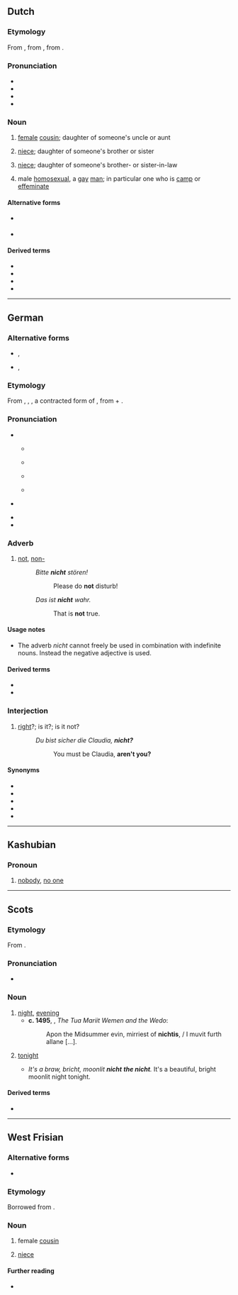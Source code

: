 {{also|nicht-}}
==Dutch==

===Etymology===
From {{inh|nl|dum|nichte}}, from {{inh|nl|odt|*nift}}, from {{inh|nl|gem-pro|*niftiz}}.

===Pronunciation===
* {{IPA|nl|/nɪxt/}}
* {{audio|nl|Nl-nicht.ogg|audio}}
* {{hyphenation|nl|nicht}}
* {{rhymes|nl|ɪxt}}

===Noun===
{{nl-noun|f|-en|nichtje}}

# {{topics|nl|Family members}} [[female]] [[cousin]]; daughter of someone's uncle or aunt
# {{topics|nl|Family members}}[[niece]]; daughter of someone's brother or sister
# {{topics|nl|Family members}} [[niece]]; daughter of someone's brother- or sister-in-law
# {{topics|nl|People|LGBT}} {{lb|nl|derogatory}} male [[homosexual]], a [[gay]] [[man]]; in particular one who is [[camp]] or [[effeminate]]

====Alternative forms====
* {{l|nl|nift}} {{qualifier|obsolete|Holland}}
* {{l|nl|nifte}} {{qualifier|obsolete|Holland}}

====Derived terms====
* {{l|nl|achternicht}}
* {{l|nl|leernicht}}
* {{l|nl|nichterig}}
* {{l|nl|relnicht}}

----

==German==

===Alternative forms===
* {{l|de|nich}}, {{l|de|nich'}} {{qualifier|informal writing, reflecting the common pronunciation}}
* {{l|de|net}}, {{l|de|nit}} {{qualifier|colloquial; in central Germany, southern Germany, Austria}}

===Etymology===
From {{inh|de|gmh|niwiht}}, {{m|gmh|niweht}}, {{m|gmh|niht}}, a contracted form of {{inh|de|goh|niowiht}}, from {{m|goh|nio||never}} + {{m|goh|wiht||being, creature}}.

===Pronunciation===
* {{IPA|de|/nɪçt/}}
** {{IPA|de|[nɪçt]}} {{a|predominant}}
** {{IPA|de|[niçt]}} {{a|Bavaria; parts of Austria; Ruhrgebiet}}
** {{IPA|de|[nɪxt]|[nixt]|[-χt]}} {{a|Switzerland; parts of Austria}}
** {{IPA|de|[nɪɕt]|[nəɕt]|[-ʃt]}} {{a|parts of central Germany}}
* {{IPA|de|/nɪç/}} {{a|common speech; quasi-standard in northern and central Germany; alternations as above}}
* {{audio|de|De-nicht.ogg|audio}}
* {{rhymes|de|ɪçt|ɪç}}

===Adverb===
{{de-adv}}

# [[not]], [[non-]] {{gloss|''negates the meaning of a verb, adjective, or adverb''}}
#: ''Bitte '''nicht''' stören!''
#:: Please do '''not''' disturb!
#: ''Das ist '''nicht''' wahr.''
#:: That is '''not''' true.

====Usage notes====
* The adverb ''nicht'' cannot freely be used in combination with indefinite nouns. Instead the negative adjective {{m|de|kein||no}} is used.
:: {{ux|de|Äpfel hat er '''nicht''' mitgebracht.|He has'''n't''' brought apples.|inline=1}}
:: {{ux|de|Es kam heraus, dass er '''nicht''' einen Hahn sondern ein Huhn gekauft hatte.|It turned out that he had'''n't''' bought a rooster but a hen.|inline=1}}
:: {{ux|de|Ich sehe '''keine''' andere Möglichkeit.|I don't see any other possibility.|lit=I see '''no''' other possibility.|inline=1}}
:: {{ux|de|Er hat '''keine''' Äpfel mitgebracht.|He hasn't brought any apples with him.|lit=He has brought '''no''' apples with him.|inline=1}}

====Derived terms====
* {{l|de|nichtig}}
* {{l|de|Nichtigkeit}}

===Interjection===
{{head|de|interjection|head=nicht?}}

# {{lb|de|tag question|dated|or|formal}} [[right]]?; is it?; is it not?
#: ''Du bist sicher die Claudia, '''nicht?'''''
#:: You must be Claudia, '''aren't you?'''

====Synonyms====
* {{l|de|gell}}
* {{l|de|ne}}
* {{l|de|nicht wahr}}
* {{l|de|oder}}
* {{l|de|wa}}

----

==Kashubian==

===Pronoun===
{{head|csb|pronoun}}

# [[nobody]], [[no one]]

----

==Scots==

===Etymology===
From {{inh|sco|ang|niht}}.

===Pronunciation===
* {{IPA|sco|/nɪçt/}}

===Noun===
{{sco-noun}}

# [[night]], [[evening]]
#* '''c. 1495''', {{w|William Dunbar}}, ''The Tua Mariit Wemen and the Wedo'':
#*: Apon the Midsummer evin, mirriest of '''nichtis''', / I muvit furth allane [...].
# {{lb|sco|definite singular}} [[tonight]]
#* ''It's a braw, bricht, moonlit '''nicht''' '''the nicht'''.'' It's a beautiful, bright moonlit night tonight.

====Derived terms====
* {{l|sco|fortnicht}}

----

==West Frisian==

===Alternative forms===
* {{l|fy|nift}}

===Etymology===
Borrowed from {{bor|fy|nl|nicht}}.

===Noun===
{{fy-noun|c|nichten|nichtsje}}

# {{topics|fy|Family members}} female [[cousin]]
#: {{cot|fy|neef}}
# {{topics|fy|Family members}} {{lb|fy|archaic}} [[niece]]

====Further reading====
* {{R:WFT|67040}}